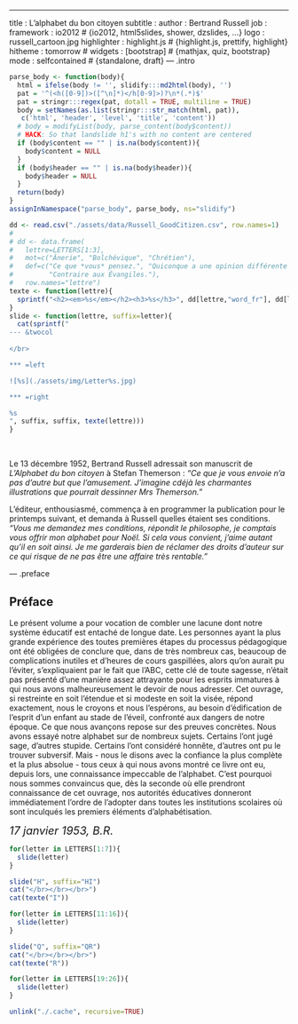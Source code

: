 ---
title       : L'alphabet du bon citoyen
subtitle    : 
author      : Bertrand Russell
job         : 
framework   : io2012     # {io2012, html5slides, shower, dzslides, ...}
logo        : russell_cartoon.jpg
highlighter : highlight.js  # {highlight.js, prettify, highlight}
hitheme     : tomorrow      # 
widgets     : [bootstrap]            # {mathjax, quiz, bootstrap}
mode        : selfcontained # {standalone, draft}
--- .intro



```r
parse_body <- function(body){
  html = ifelse(body != '', slidify:::md2html(body), '')
  pat = '^(<h([0-9])>([^\n]*)</h[0-9]>)?\n*(.*)$'
  pat = stringr:::regex(pat, dotall = TRUE, multiline = TRUE)
  body = setNames(as.list(stringr:::str_match(html, pat)),
   c('html', 'header', 'level', 'title', 'content'))
  # body = modifyList(body, parse_content(body$content))
  # HACK: So that landslide h1's with no content are centered
  if (body$content == "" | is.na(body$content)){
    body$content = NULL
  }
  if (body$header == "" | is.na(body$header)){
    body$header = NULL
  }
  return(body)
}
assignInNamespace("parse_body", parse_body, ns="slidify")
```

```r
dd <- read.csv("./assets/data/Russell_GoodCitizen.csv", row.names=1)
# 
# dd <- data.frame(
#   lettre=LETTERS[1:3],
#   mot=c("Ânerie", "Bolchévique", "Chrétien"),
#   def=c("Ce que *vous* pensez.", "Quiconque a une opinion différente de la mienne.", 
#         "Contraire aux Évangiles."), 
#   row.names="lettre")
texte <- function(lettre){
  sprintf("<h2><em>%s</em></h2><h3>%s</h3>", dd[lettre,"word_fr"], dd[lettre,"def_fr"])
}
slide <- function(lettre, suffix=letter){
  cat(sprintf("
--- &twocol
              
</br>

*** =left

![%s](./assets/img/Letter%s.jpg)

*** =right

%s
", suffix, suffix, texte(lettre)))  
}
```




</br>

Le 13 décembre 1952, Bertrand Russell adressait son manuscrit de *L'Alphabet du bon citoyen* à Stefan Themerson : *"Ce que je vous envoie n'a pas d'autre but que l'amusement. J'imagine cdéjà les charmantes illustrations que pourrait dessinner Mrs Themerson."*

L'éditeur, enthousiasmé, commença à en programmer la publication pour le printemps suivant, et demanda à Russell quelles étaient ses conditions. *"Vous me demandez mes conditions, répondit le philosophe, je comptais vous offrir mon alphabet pour Noël. Si cela vous convient, j'aime autant qu'il en soit ainsi. Je me garderais bien de réclamer des droits d'auteur sur ce qui risque de ne pas être une affaire très rentable."*


--- .preface

## Préface

Le présent volume a pour vocation de combler une lacune dont notre système éducatif est entaché de longue date. Les personnes ayant la plus grande expérience des toutes premières étapes du processus pédagogique ont été obligées de conclure que, dans de très nombreux cas, beaucoup de complications inutiles et d'heures de cours gaspillées, alors qu'on aurait pu l'éviter, s'expliquaient par le fait que l'ABC, cette clé de toute sagesse, n'était pas présenté d'une manière assez attrayante pour les esprits immatures à qui nous avons malheureusement le devoir de nous adresser. Cet ouvrage, si restreinte en soit l'étendue et si modeste en soit la visée, répond exactement, nous le croyons et nous l'espérons, au besoin d'édification de l'esprit d'un enfant au stade de l'éveil, confronté aux dangers de notre époque. Ce que nous avançons repose sur des preuves concrètes. Nous avons essayé notre alphabet sur de nombreux sujets. Certains l'ont jugé sage, d'autres stupide. Certains l'ont considéré honnête, d'autres ont pu le trouver subversif. Mais - nous le disons avec la confiance la plus complète et la plus absolue - tous ceux à qui nous avons montré ce livre ont eu, depuis lors, une connaissance impeccable de l'alphabet. C'est pourquoi nous sommes convaincus que, dès la seconde où elle prendront connaissance de cet ouvrage, nos autorités éducatives donneront immédiatement l'ordre de l'adopter dans toutes les institutions scolaires où sont inculqués les premiers éléments d'alphabétisation.

<div align="right" style="font-size:20px"><em>17 janvier 1953, B.R.</em></div>



```r
for(letter in LETTERS[1:7]){
  slide(letter)
}
```

```r
slide("H", suffix="HI")
cat("</br></br></br>")
cat(texte("I"))
```

```r
for(letter in LETTERS[11:16]){
  slide(letter)
}
```

```r
slide("Q", suffix="QR")
cat("</br></br></br>")
cat(texte("R"))
```

```r
for(letter in LETTERS[19:26]){
  slide(letter)
}
```

```r
unlink("./.cache", recursive=TRUE)
```

